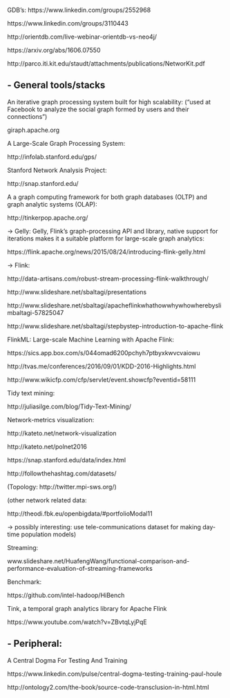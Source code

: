 
GDB's:
https://www.linkedin.com/groups/2552968 

https://www.linkedin.com/groups/3110443

http://orientdb.com/live-webinar-orientdb-vs-neo4j/

https://arxiv.org/abs/1606.07550

http://parco.iti.kit.edu/staudt/attachments/publications/NetworKit.pdf

## - General tools/stacks

An iterative graph processing system built for high scalability:
("used at Facebook to analyze the social graph formed by users and their connections")

giraph.apache.org 

A Large-Scale Graph Processing System:

http://infolab.stanford.edu/gps/

Stanford Network Analysis Project:

http://snap.stanford.edu/

A a graph computing framework for both graph databases (OLTP) and graph analytic systems (OLAP):

http://tinkerpop.apache.org/

-> Gelly:
Gelly, Flink’s graph-processing API and library, 
native support for iterations makes it a suitable platform for large-scale graph analytics:

https://flink.apache.org/news/2015/08/24/introducing-flink-gelly.html

-> Flink:

http://data-artisans.com/robust-stream-processing-flink-walkthrough/

http://www.slideshare.net/sbaltagi/presentations

http://www.slideshare.net/sbaltagi/apacheflinkwhathowwhywhowherebyslimbaltagi-57825047

http://www.slideshare.net/sbaltagi/stepbystep-introduction-to-apache-flink

FlinkML: Large-scale Machine Learning with Apache Flink:

https://sics.app.box.com/s/044omad6200pchyh7ptbyxkwvcvaiowu

http://tvas.me/conferences/2016/09/01/KDD-2016-Highlights.html

http://www.wikicfp.com/cfp/servlet/event.showcfp?eventid=58111

Tidy text mining:

http://juliasilge.com/blog/Tidy-Text-Mining/

Network-metrics visualization:

http://kateto.net/network-visualization

http://kateto.net/polnet2016

https://snap.stanford.edu/data/index.html

http://followthehashtag.com/datasets/

(Topology: http://twitter.mpi-sws.org/)

(other network related data: 

http://theodi.fbk.eu/openbigdata/#portfolioModal11

-> possibly interesting: use tele-communications dataset for making day-time population models)

Streaming:

www.slideshare.net/HuafengWang/functional-comparison-and-performance-evaluation-of-streaming-frameworks 

Benchmark:

https://github.com/intel-hadoop/HiBench

Tink, a temporal graph analytics library for Apache Flink

https://www.youtube.com/watch?v=ZBvtqLyjPqE


## - Peripheral:

A Central Dogma For Testing And Training

https://www.linkedin.com/pulse/central-dogma-testing-training-paul-houle

http://ontology2.com/the-book/source-code-transclusion-in-html.html




